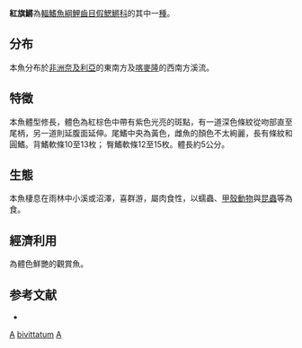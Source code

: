 {{Speciesbox 
| taxon = Aphyosemion bivittatum
| status = NE
| status_system = IUCN3.1
| authority =  [[Lönnberg|Lönnberg]], 1895
| synonyms = *''Aphyosemion bivittatum hollyi''<br /><small>Myers, 1933</small>
*''Aphyosemion bivittatus''<br /><small>Lönnberg, 1895</small>
*''Aphyosemion hollyi''<br /><small>Myers, 1933</small>
*''Fundulus bivittatus''<br /><small>Lönnberg, 1895</small>
}}
'''紅旗鱂'''為[[輻鰭魚綱|輻鰭魚綱]][[鯉齒目|鯉齒目]][[假鰓鱂科|假鰓鱂科]]的其中一[[種|種]]。

==分布==
本魚分布於[[非洲|非洲]][[奈及利亞|奈及利亞]]的東南方及[[喀麥隆|喀麥隆]]的西南方溪流。

==特徵==
本魚體型修長，體色為紅棕色中帶有紫色光亮的斑點，有一道深色條紋從吻部直至尾柄，另一道則延腹面延伸。尾鰭中央為黃色，雌魚的顏色不太絢麗，長有條紋和圓鰭。背鰭軟條10至13枚； 臀鰭軟條12至15枚。體長約5公分。

==生態==
本魚棲息在雨林中小溪或沼澤，喜群游，屬肉食性，以蠕蟲、[[甲殼動物|甲殼動物]]與[[昆蟲|昆蟲]]等為食。

==經濟利用==
為體色鮮艷的觀賞魚。

==参考文献==
*{{FishBase_species|genus=Aphyosemion|species=bivittatum|year=2011|month=12}}
{{Taxonbar|from=Q1497321}}

[[Category:觀賞魚|A]]
[[Category:旗鱂屬|bivittatum]]
[[Category:1895年描述的鱼类|A]]